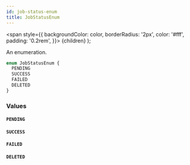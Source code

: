 ```yaml
---
id: job-status-enum
title: JobStatusEnum
---
```


<span
style={{
      backgroundColor: color,
      borderRadius: '2px',
      color: '#fff',
      padding: '0.2rem',
    }}>
{children}
</span>
);

An enumeration.

```graphql
enum JobStatusEnum {
  PENDING
  SUCCESS
  FAILED
  DELETED
}
```

### Values

#### `PENDING`

#### `SUCCESS`

#### `FAILED`

#### `DELETED`
